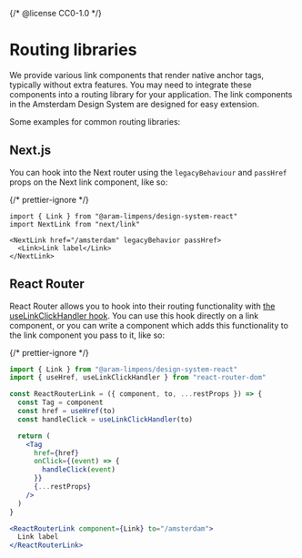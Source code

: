 {/* @license CC0-1.0 */}


<Meta title="Docs/Developer Guide/Routing libraries" />

# Routing libraries

We provide various link components that render native anchor tags, typically without extra features.
You may need to integrate these components into a routing library for your application.
The link components in the Amsterdam Design System are designed for easy extension.

Some examples for common routing libraries:

## Next.js

You can hook into the Next router using the `legacyBehaviour` and `passHref` props on the Next link component, like so:

{/* prettier-ignore */}
```tsx
import { Link } from "@aram-limpens/design-system-react"
import NextLink from "next/link"

<NextLink href="/amsterdam" legacyBehavior passHref>
  <Link>Link label</Link>
</NextLink>
```

## React Router

React Router allows you to hook into their routing functionality with [the useLinkClickHandler hook](https://reactrouter.com/en/main/hooks/use-link-click-handler).
You can use this hook directly on a link component, or you can write a component which adds this functionality to the link component you pass to it, like so:

{/* prettier-ignore */}
```jsx
import { Link } from "@aram-limpens/design-system-react"
import { useHref, useLinkClickHandler } from "react-router-dom"

const ReactRouterLink = ({ component, to, ...restProps }) => {
  const Tag = component
  const href = useHref(to)
  const handleClick = useLinkClickHandler(to)

  return (
    <Tag
      href={href}
      onClick={(event) => {
        handleClick(event)
      }}
      {...restProps}
    />
  )
}

<ReactRouterLink component={Link} to="/amsterdam">
  Link label
</ReactRouterLink>
```
